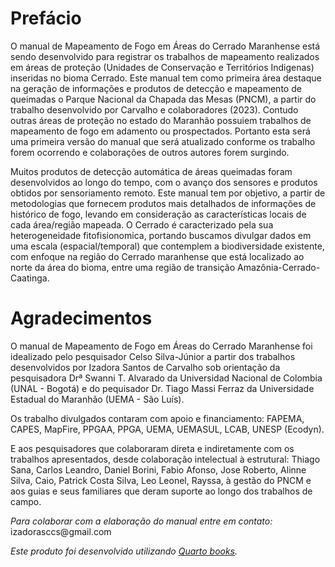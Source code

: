 # Prefácio {.unnumbered}

::: text-justify
O manual de Mapeamento de Fogo em Áreas do Cerrado Maranhense está sendo desenvolvido para registrar os trabalhos de mapeamento realizados em áreas de proteção (Unidades de Conservação e Territórios Indigenas) inseridas no bioma Cerrado. Este manual tem como primeira área destaque na geração de informações e produtos de detecção e mapeamento de queimadas o Parque Nacional da Chapada das Mesas (PNCM), a partir do trabalho desenvolvido por Carvalho e colaboradores (2023). Contudo outras áreas de proteção no estado do Maranhão possuiem trabalhos de mapeamento de fogo em adamento ou prospectados. Portanto esta será uma primeira versão do manual que será atualizado conforme os trabalho forem ocorrendo e colaborações de outros autores forem surgindo.

Muitos produtos de detecção automática de áreas queimadas foram desenvolvidos ao longo do tempo, com o avanço dos sensores e produtos obtidos por sensoriamento remoto. Este manual tem por objetivo, a partir de metodologias que fornecem produtos mais detalhados de informações de histórico de fogo, levando em consideração as características locais de cada área/região mapeada. O Cerrado é caracterizado pela sua heterogeneidade fitofisionomica, portando buscamos divulgar dados em uma escala (espacial/temporal) que contemplem a biodiversidade existente, com enfoque na região do Cerrado maranhense que está localizado ao norte da área do bioma, entre uma região de transição Amazônia-Cerrado-Caatinga.
:::

# Agradecimentos {.unnumbered}

::: text-justify
O manual de Mapeamento de Fogo em Áreas do Cerrado Maranhense foi idealizado pelo pesquisador Celso Silva-Júnior a partir dos trabalhos desenvolvidos por Izadora Santos de Carvalho sob orientação da pesquisadora Drª Swanni T. Alvarado da Universidad Nacional de Colombia (UNAL - Bogotá) e do pequisador Dr. Tiago Massi Ferraz da Universidade Estadual do Maranhão (UEMA - São Luís).

Os trabalho divulgados contaram com apoio e financiamento: FAPEMA, CAPES, MapFire, PPGAA, PPGA, UEMA, UEMASUL, LCAB, UNESP (Ecodyn).

E aos pesquisadores que colaboraram direta e indiretamente com os trabalhos apresentados, desde colaboração intelectual à estrutural: Thiago Sana, Carlos Leandro, Daniel Borini, Fabio Afonso, Jose Roberto, Alinne Silva, Caio, Patrick Costa Silva, Leo Leonel, Rayssa, à gestão do PNCM e aos guias e seus familiares que deram suporte ao longo dos trabalhos de campo.
:::

*Para colaborar com a elaboração do manual entre em contato:* izadorasccs\@gmail.com

*Este produto foi desenvolvido utilizando [Quarto books](https://quarto.org/docs/books).*
